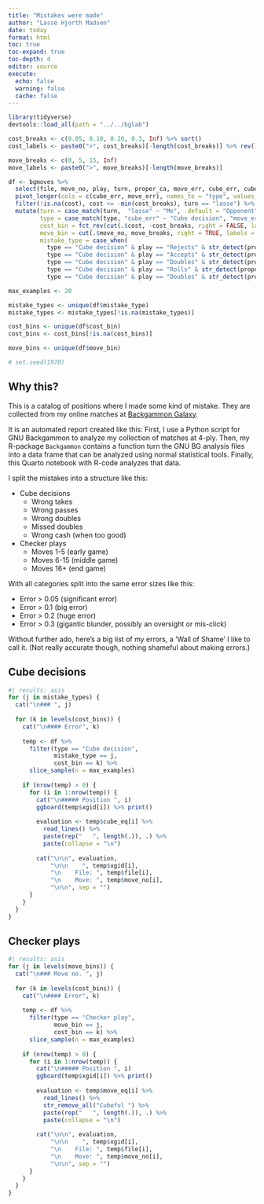 ```yaml
---
title: "Mistakes were made"
author: "Lasse Hjorth Madsen"
date: today 
format: html
toc: true
toc-expand: true
toc-depth: 4
editor: source
execute:
  echo: false
  warning: false
  cache: false
---
```


```r
library(tidyverse)
devtools::load_all(path = "../../bglab")
```

```r
cost_breaks <- c(0.05, 0.10, 0.20, 0.3, Inf) %>% sort()
cost_labels <- paste0(">", cost_breaks)[-length(cost_breaks)] %>% rev()

move_breaks <- c(0, 5, 15, Inf) 
move_labels <- paste0(">", move_breaks)[-length(move_breaks)] 

df <- bgmoves %>% 
  select(file, move_no, play, turn, proper_ca, move_err, cube_err, cube_eq, move_eq, xgid) %>% 
  pivot_longer(cols = c(cube_err, move_err), names_to = "type", values_to = "cost") %>% 
  filter(!is.na(cost), cost <= -min(cost_breaks), turn == "lasse") %>% 
  mutate(turn = case_match(turn,  "lasse" ~ "Me", .default = "Opponent"),
         type = case_match(type, "cube_err" ~ "Cube decision", "move_err" ~ "Checker play"),
         cost_bin = fct_rev(cut(.$cost, -cost_breaks, right = FALSE, labels = cost_labels)), 
         move_bin = cut(.$move_no, move_breaks, right = TRUE, labels = move_labels),
         mistake_type = case_when(
           type == "Cube decision" & play == "Rejects" & str_detect(proper_ca, "take") ~ "Wrong pass",
           type == "Cube decision" & play == "Accepts" & str_detect(proper_ca, "pass") ~ "Wrong take",
           type == "Cube decision" & play == "Doubles" & str_detect(proper_ca, "No") ~ "Wrong double",
           type == "Cube decision" & play == "Rolls" & str_detect(proper_ca, "Double|Redouble") ~ "Missed double",
           type == "Cube decision" & play == "Doubles" & str_detect(proper_ca, "Too") ~ "Wrong cash")) 
```

```r
max_examples <- 20

mistake_types <- unique(df$mistake_type)
mistake_types <- mistake_types[!is.na(mistake_types)]

cost_bins <- unique(df$cost_bin)
cost_bins <- cost_bins[!is.na(cost_bins)]

move_bins <- unique(df$move_bin)

# set.seed(1970)
```

## Why this?

This is a catalog of positions where I made some kind of mistake. They are collected from my online matches at [Backgammon Galaxy](play.backgammongalaxy.com).

It is an automated report created like this: First, I use a Python script for GNU Backgammon to analyze my collection of matches at 4-ply. Then, my R-package `Backgammon` contains a function turn the GNU BG analysis files into a data frame that can be analyzed using normal statistical tools. Finally, this Quarto notebook with R-code analyzes that data. 

I split the mistakes into a structure like this:

  * Cube decisions
    + Wrong takes
    + Wrong passes
    + Wrong doubles 
    + Missed doubles
    + Wrong cash (when too good)
    
  * Checker plays
    + Moves 1-5 (early game)
    + Moves 6-15 (middle game)
    + Moves 16+ (end game)

With all categories split into the same error sizes like this:

  - Error > 0.05 (significant error) 
  - Error > 0.1 (big error) 
  - Error > 0.2 (huge error) 
  - Error > 0.3 (gigantic blunder, possibly an oversight or mis-click) 

Without further ado, here's a big list of my errors, a 'Wall of Shame' I like to call it. (Not really accurate though, nothing shameful about making errors.)

## Cube decisions
   
```r
#| results: asis
for (j in mistake_types) {
  cat("\n### ", j)
  
  for (k in levels(cost_bins)) {
    cat("\n#### Error", k)
    
    temp <- df %>%
      filter(type == "Cube decision",
             mistake_type == j,
             cost_bin == k) %>%
      slice_sample(n = max_examples)
    
    if (nrow(temp) > 0) {
      for (i in 1:nrow(temp)) {
        cat("\n##### Position ", i)
        ggboard(temp$xgid[i]) %>% print()
        
        evaluation <- temp$cube_eq[i] %>% 
          read_lines() %>% 
          paste(rep("   ", length(.)), .) %>% 
          paste(collapse = "\n")
        
        cat("\n\n", evaluation, 
            "\n\n    ", temp$xgid[i], 
            "\n    File: ", temp$file[i], 
            "\n    Move: ", temp$move_no[i], 
            "\n\n", sep = "")
      }
    }
  }
}
```

## Checker plays

```r
#| results: asis
for (j in levels(move_bins)) {
  cat("\n### Move no. ", j)
  
  for (k in levels(cost_bins)) {
    cat("\n#### Error", k)
    
    temp <- df %>%
      filter(type == "Checker play",
             move_bin == j,
             cost_bin == k) %>%
      slice_sample(n = max_examples)
    
    if (nrow(temp) > 0) {
      for (i in 1:nrow(temp)) {
        cat("\n##### Position ", i)
        ggboard(temp$xgid[i]) %>% print()
        
        evaluation <- temp$move_eq[i] %>% 
          read_lines() %>% 
          str_remove_all("Cubeful ") %>% 
          paste(rep("   ", length(.)), .) %>% 
          paste(collapse = "\n")
        
        cat("\n\n", evaluation, 
            "\n\n    ", temp$xgid[i], 
            "\n    File: ", temp$file[i], 
            "\n    Move: ", temp$move_no[i], 
            "\n\n", sep = "")
      }
    }
  }
}
```